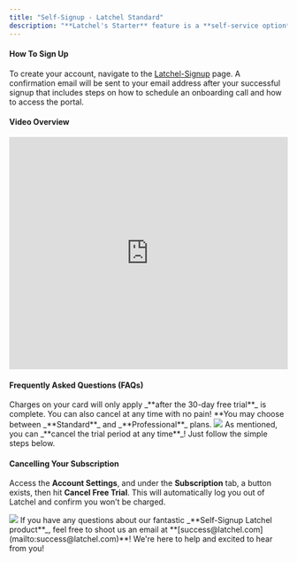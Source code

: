 ---
title: "Self-Signup - Latchel Standard"
description: "**Latchel's Starter** feature is a **self-service option** designed for property companies and managers. It offers a firsthand experience of how Latchel operates, particularly valuable for managers overseeing properties with fewer than 50 units. Having had this enriching experience, you are then ideally placed to make an informed decision about signing up completely with Latchel."
---

#### **How To Sign Up**

To create your account, navigate to the [Latchel-Signup](https://app.latchel.com/signup) page. A confirmation email will be sent to your email address after your successful signup that includes steps on how to schedule an onboarding call and how to access the portal.

#### **Video Overview**
<iframe width="100%" height="420" src="https://www.youtube.com/embed/YmiUR5rQ8UQ" title="Welcome to Latchel" frameborder="0" allow="accelerometer; autoplay; clipboard-write; encrypted-media; gyroscope; picture-in-picture; web-share" referrerpolicy="strict-origin-when-cross-origin" allowfullscreen></iframe>

#### **Frequently Asked Questions (FAQs)**

<AccordionGroup>
  <Accordion title="Will I be charged for the subscription after signing up?">
  Charges on your card will only apply _**after the 30-day free trial**_ is complete. You can also cancel at any time with no pain!
  </Accordion>

  <Accordion title="What types of Latchel subscriptions are available, what are the associated costs, and what is included in each plan?">
  **You may choose between _**Standard**_ and _**Professional**_ plans.
  <Frame>
  <img src="/images/rtaImage-559.jpg"/>
  </Frame>
  </Accordion>
  <Accordion title="How can I cancel the subscription if it's no longer needed?">
  As mentioned, you can _**cancel the trial period at any time**_! Just follow the simple steps below.

  #### **Cancelling Your Subscription**

Access the **Account Settings**, and under the **Subscription** tab, a button exists, then hit **Cancel Free Trial**. This will automatically log you out of Latchel and confirm you won’t be charged.

<Frame>
  <img src="/images/rtaImage-560.jpg"/>
</Frame>
  </Accordion>

  <Accordion title="Where can I ask other questions about the self-signup product?">
  If you have any questions about our fantastic _**Self-Signup Latchel product**_, feel free to shoot us an email at **[success@latchel.com](mailto:success@latchel.com)**! We're here to help and excited to hear from you!
  </Accordion>
</AccordionGroup>
